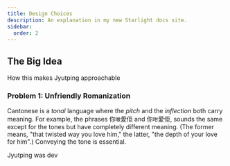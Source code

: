 ```yaml
---
title: Design Choices
description: An explanation in my new Starlight docs site.
sidebar:
  order: 2
---
```


## The Big Idea

How this makes Jyutping approachable

### Problem 1: Unfriendly Romanization

Cantonese is a *tonal* language where the *pitch* and the *inflection* both carry meaning.  For example, the phrases 你`噉`愛佢 and 你`咁`愛佢, sounds the same except for the tones but have completely different meaning.  (The former means, "that twisted way you love him," the latter, "the depth of your love for him".)  Conveying the tone is essential.

Jyutping was dev
